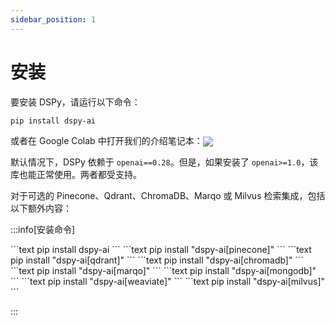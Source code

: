 ```yaml
---
sidebar_position: 1
---
```


# 安装

要安装 DSPy，请运行以下命令：

```text
pip install dspy-ai
```

或者在 Google Colab 中打开我们的介绍笔记本：[<img align="center" src="https://colab.research.google.com/assets/colab-badge.svg" />](https://colab.research.google.com/github/stanfordnlp/dspy/blob/main/intro.ipynb)

默认情况下，DSPy 依赖于 `openai==0.28`。但是，如果安装了 `openai>=1.0`，该库也能正常使用。两者都受支持。

对于可选的 Pinecone、Qdrant、ChromaDB、Marqo 或 Milvus 检索集成，包括以下额外内容：


:::info[安装命令]

<Tabs>
    <TabItem value="default" label="无额外内容">
        ```text
        pip install dspy-ai
        ```
    </TabItem>
    <TabItem value="pinecone" label="Pinecone">
        ```text
        pip install "dspy-ai[pinecone]"
        ```
    </TabItem>
    <TabItem value="qdrant" label="Qdrant">
        ```text
        pip install "dspy-ai[qdrant]"
        ```
    </TabItem>
    <TabItem value="chromadb" label="ChromaDB">
        ```text
        pip install "dspy-ai[chromadb]"
        ```
    </TabItem>
    <TabItem value="marqo" label="Marqo">
        ```text
        pip install "dspy-ai[marqo]"
        ```
    </TabItem>
    <TabItem value="mongodb" label="MongoDB">
        ```text
        pip install "dspy-ai[mongodb]"
        ```
    </TabItem>
    <TabItem value="weaviate" label="Weaviate">
        ```text
        pip install "dspy-ai[weaviate]"
        ```
    </TabItem>
    <TabItem value="milvus" label="Milvus">
        ```text
        pip install "dspy-ai[milvus]"
        ```
    </TabItem>
    
</Tabs>

:::
